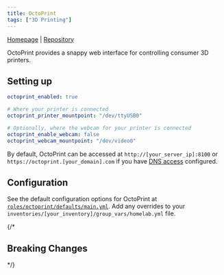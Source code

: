 ```yaml
---
title: OctoPrint
tags: ["3D Printing"]
---
```



[Homepage](https://octoprint.org/) |
[Repository](https://github.com/OctoPrint/OctoPrint)

<Tags tags={frontmatter.tags} />

OctoPrint provides a snappy web interface for controlling consumer 3D printers.

## Setting up

```yaml title="inventories/homelab/group_vars/homelab.yml"
octoprint_enabled: true

# Where your printer is connected
octoprint_printer_mountpoint: "/dev/ttyUSB0"

# Optionally, where the webcam for your printer is connected
octoprint_enable_webcam: false
octoprint_webcam_mountpoint: "/dev/video0"
```

By default, OctoPrint can be accessed at `http://[your_server_ip]:8100` or `https://octoprint.[your_domain].com` if you have [DNS access](../../guides/dns-access/) configured.

## Configuration

See the default configuration options for OctoPrint at [`roles/octoprint/defaults/main.yml`](https://github.com/Dylancyclone/ansible-homelab-orchestration/blob/main/roles/octoprint/defaults/main.yml).
Add any overrides to your `inventories/[your_inventory]/group_vars/homelab.yml` file.

{/* 

## Breaking Changes

*/}